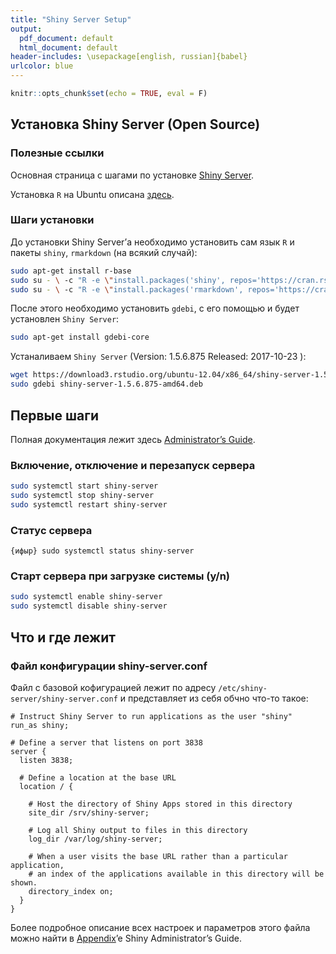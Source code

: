 ```yaml
---
title: "Shiny Server Setup"
output:
  pdf_document: default
  html_document: default
header-includes: \usepackage[english, russian]{babel}
urlcolor: blue
---
```


```r
knitr::opts_chunk$set(echo = TRUE, eval = F)
```

## Установка Shiny Server (Open Source)
### Полезные ссылки
Основная страница с шагами по установке [Shiny Server](https://www.rstudio.com/products/shiny/download-server/).

Установка `R` на Ubuntu описана [здесь](https://cran.rstudio.com/bin/linux/ubuntu/README.html#installation).

### Шаги установки

До установки Shiny Server'а необходимо установить сам язык `R` и пакеты `shiny`, `rmarkdown` (на всякий случай):
```bash
sudo apt-get install r-base
sudo su - \ -c "R -e \"install.packages('shiny', repos='https://cran.rstudio.com/')\""
sudo su - \ -c "R -e \"install.packages('rmarkdown', repos='https://cran.rstudio.com/')\""
```

После этого необходимо установить `gdebi`, с его помощью и будет уcтановлен `Shiny Server`:
```bash
sudo apt-get install gdebi-core
```

Устаналиваем `Shiny Server` (Version: 1.5.6.875  Released: 2017-10-23 ):
```bash
wget https://download3.rstudio.org/ubuntu-12.04/x86_64/shiny-server-1.5.6.875-amd64.deb
sudo gdebi shiny-server-1.5.6.875-amd64.deb
```

## Первые шаги
Полная документация лежит здесь [Administrator’s Guide](http://docs.rstudio.com/shiny-server/).

### Включение, отключение и перезапуск сервера
```bash
sudo systemctl start shiny-server
sudo systemctl stop shiny-server
sudo systemctl restart shiny-server
```

### Статус сервера
```{ифыр}
sudo systemctl status shiny-server
```

### Старт сервера при загрузке системы (y/n)
```bash
sudo systemctl enable shiny-server
sudo systemctl disable shiny-server
```

## Что и где лежит
### Файл конфигурации shiny-server.conf
Файл с базовой кофигурацией лежит по адресу `/etc/shiny-server/shiny-server.conf` и представляет из себя обчно что-то такое:
```
# Instruct Shiny Server to run applications as the user "shiny"
run_as shiny;

# Define a server that listens on port 3838
server {
  listen 3838;

  # Define a location at the base URL
  location / {

    # Host the directory of Shiny Apps stored in this directory
    site_dir /srv/shiny-server;

    # Log all Shiny output to files in this directory
    log_dir /var/log/shiny-server;

    # When a user visits the base URL rather than a particular application,
    # an index of the applications available in this directory will be shown.
    directory_index on;
  }
}
```
Более подробное описание всех настроек и параметров этого файла можно найти  в [Appendix](http://docs.rstudio.com/shiny-server/#appendix)'e Shiny Administrator’s Guide.


